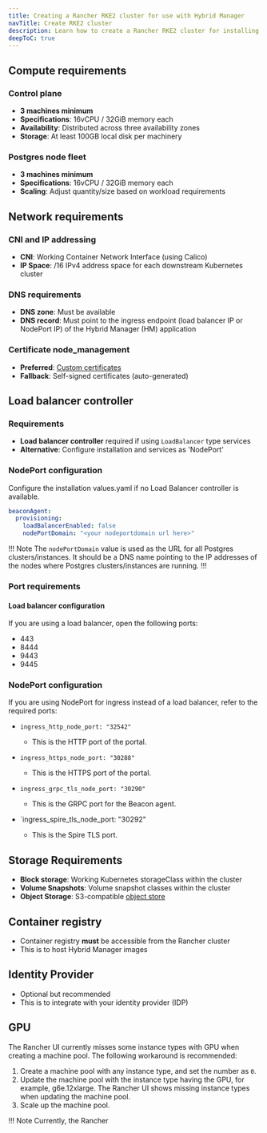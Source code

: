 ```yaml
---
title: Creating a Rancher RKE2 cluster for use with Hybrid Manager
navTitle: Create RKE2 cluster
description: Learn how to create a Rancher RKE2 cluster for installing PG AI Hybrid Manager.
deepToC: true
---
```


## Compute requirements

### Control plane

- **3 machines minimum**
- **Specifications**: 16vCPU / 32GiB memory each
- **Availability**: Distributed across three availability zones
- **Storage**: At least 100GB local disk per machinery

### Postgres node fleet

- **3 machines minimum**
- **Specifications**: 16vCPU / 32GiB memory each
- **Scaling**: Adjust quantity/size based on workload requirements

## Network requirements

### CNI and IP addressing

- **CNI**: Working Container Network Interface (using Calico)
- **IP Space**: /16 IPv4 address space for each downstream Kubernetes cluster

### DNS requirements

- **DNS zone**: Must be available
- **DNS record**: Must point to the ingress endpoint (load balancer IP or NodePort IP) of the Hybrid Manager (HM) application

### Certificate node_management

- **Preferred**: [Custom certificates]()
- **Fallback**: Self-signed certificates (auto-generated)

## Load balancer controller

### Requirements

- **Load balancer controller** required if using `LoadBalancer` type services
- **Alternative**: Configure installation and services as 'NodePort'

### NodePort configuration

Configure the installation values.yaml if no Load Balancer controller is available.

```yaml
beaconAgent:
  provisioning:
    loadBalancerEnabled: false
    nodePortDomain: "<your nodeportdomain url here>"
```

!!! Note
    The `nodePortDomain` value is used as the URL for all Postgres clusters/instances.
    It should be a DNS name pointing to the IP addresses of the nodes where Postgres clusters/instances are running.
!!!

### Port requirements

#### Load balancer configuration

If you are using a load balancer, open the following ports:

- 443
- 8444
- 9443
- 9445

### NodePort configuration

If you are using NodePort for ingress instead of a load balancer, refer to the required ports:

- `ingress_http_node_port: "32542"`
  - This is the HTTP port of the portal.

- `ingress_https_node_port: "30288"`
  - This is the HTTPS port of the portal. 

- `ingress_grpc_tls_node_port: "30290"`
  - This is the GRPC port for the Beacon agent.

- `ingress_spire_tls_node_port: "30292"
  - This is the Spire TLS port.

## Storage Requirements

- **Block storage**: Working Kubernetes storageClass within the cluster
- **Volume Snapshots**: Volume snapshot classes within the cluster
- **Object Storage**: S3-compatible [object store]()

## Container registry

- Container registry **must** be accessible from the Rancher cluster
- This is to host Hybrid Manager images

## Identity Provider

- Optional but recommended
- This is to integrate with your identity provider (IDP)

## GPU

The Rancher UI currently misses some instance types with GPU when creating a machine pool.
The following workaround is recommended:

1. Create a machine pool with any instance type, and set the number as `0`.
2. Update the machine pool with the instance type having the GPU, for example, g6e.12xlarge. The Rancher UI shows missing instance types when updating the machine pool.
3. Scale up the machine pool.

!!! Note
Currently, the Rancher 


